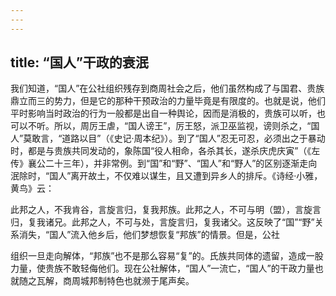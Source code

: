 ```yaml
---
---
---
```

title: “国人”干政的衰泯
---



我们知道，“国人”在公社组织残存到商周社会之后，他们虽然构成了与国君、贵族鼎立而三的势力，但是它的那种干预政治的力量毕竟是有限度的。也就是说，他们平时影响当时政治的行为一般都是出自一种舆论，因而是消极的，贵族可以听，也可以不听。所以，周厉王虐，“国人谤王”，厉王怒，派卫巫监视，谤则杀之，“国人”莫敢言，“道路以目”（《史记·周本纪》）。到了“国人”忍无可忍，必须出之于暴动时，都是与贵族共同发动的，象陈国“役人相命，各杀其长，遂杀庆虎庆寅”（《左传》襄公二十三年），并非常例。到“国”和“野”、“国人”和“野人”的区别逐渐走向泯除时，“国人”离开故土，不仅难以谋生，且又遭到异乡人的排斥。《诗经·小雅，黄鸟》云：

此邦之人，不我肯谷，言旋言归，复我邦族。此邦之人，不可与明（盟），言旋言归，复我诸兄。此邦之人，不可与处，言旋言归，复我诸父。这反映了“国”“野”关系消失，“国人”流入他乡后，他们梦想恢复“邦族”的情景。但是，公社

组织一旦走向解体，“邦族”也不是那么容易“复”的。氏族共同体的遗留，造成一股力量，使贵族不敢轻侮他们。现在公社解体，“国人”一流亡，“国人”的干政力量也就随之瓦解，商周城邦制特色也就濒于尾声矣。